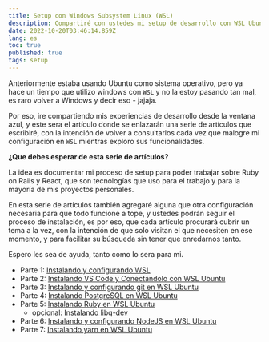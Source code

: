 ```yaml
---
title: Setup con Windows Subsystem Linux (WSL)
description: Compartiré con ustedes mi setup de desarrollo con WSL Ubuntu
date: 2022-10-20T03:46:14.859Z
lang: es
toc: true
published: true
tags: setup
---
```


Anteriormente estaba usando Ubuntu como sistema operativo, pero ya hace un tiempo que utilizo windows con `WSL` y no la estoy pasando tan mal, es raro volver a Windows y decir eso - jajaja.

Por eso, ire compartiendo mis experiencias de desarrollo desde la ventana azul, y este sera el artículo donde se enlazarán una serie de artículos que escribiré, con la intención de volver a consultarlos cada vez que malogre mi configuración en `WSL` mientras exploro sus funcionalidades.

**¿Que debes esperar de esta serie de artículos?**

La idea es documentar mi proceso de setup para poder trabajar sobre Ruby on Rails y React, que son tecnologías que uso para el trabajo y para la mayoría de mis proyectos personales.

En esta serie de artículos también agregaré alguna que otra configuración necesaria para que todo funcione a tope, y ustedes podrán seguir el proceso de instalación, es por eso, que cada artículo procurará cubrir un tema a la vez, con la intención de que solo visitan el que necesiten en ese momento, y para facilitar su búsqueda sin tener que enredarnos tanto.

Espero les sea de ayuda, tanto como lo sera para mi.

- Parte 1: [Instalando y configurando WSL](/articles/instalando-configurando-wsl-ubuntu)
- Parte 2: [Instalando VS Code y Conectándolo con WSL Ubuntu](/articles/instalando-vscode-wsl-ubuntu)
- Parte 3: [Instalando y configurando git en WSL Ubuntu](/articles/instalando-configurando-git-wsl-ubuntu)
- Parte 4: [Instalando PostgreSQL en WSL Ubuntu](/articles/instalando-postgresql-wsl-ubuntu)
- Parte 5: [Instalando Ruby en WSL Ubuntu](/articles/instalando-ruby-wsl-ubuntu)
  - opcional: [Instalando libq-dev](/articles/instalando-libq-dev)
- Parte 6: [Instalando y configurando NodeJS en WSL Ubuntu](/articles/instalando-nodejs-wsl-ubuntu)
- Parte 7: [Instalando yarn en WSL Ubuntu](/articles/instalando-yarn-wsl-ubuntu)
